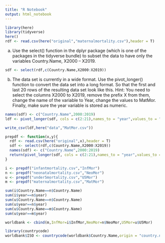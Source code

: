 ```yaml
---
title: "R Notebook"
output: html_notebook
---
```



```r
library(here)
library(tidyverse)
here()
rdf <- read.csv(here("original","maternalmortality.csv"),header = T)
```

a. Use the select() function in the dplyr package (which is one of the packages in
the tidyverse bundle) to subset the data to have only the variables Country.Name,
X2000 – X2019.
```r
sdf <- select(rdf,c(Country.Name,X2000:X2019))
```

b. The data set is currently in a wide format. Use the pivot_longer() function to
convert the data set into a long format. So that the first and last 20 rows of the
resulting data set look like this. Hint: You need to select the columns X2000 to
X2019, remove the prefix X from them, change the name of the variable to
Year, change the values to MatMor. Finally, make sure the year variable is stored
as numeric.
```r
names(sdf) <- c("Country.Name",2000:2019)
ldf <- pivot_longer(sdf, cols = c(2:21),names_to = "year",values_to = "MatMor")
```
 
```r
write_csv(ldf,here("data","MatMor.csv"))
```

```r
prepdf <- function(x,y){
  rdf <- read.csv(here("original",x),header = T)
  sdf <- select(rdf,c(Country.Name,X2000:X2019))
  names(sdf) <- c("Country.Name",2000:2019)
  return(pivot_longer(sdf, cols = c(2:21),names_to = "year",values_to = y))
}
```

```r
i <- prepdf("infantmortality.csv","InfMor")
n <- prepdf("neonatalmortality.csv","NeoMor")
u <- prepdf("under5mortality.csv","U5Mor")
m <- prepdf("maternalmortality.csv","MatMor")
```

```r
sum(i$Country.Name==n$Country.Name)
sum(i$year==n$year)
sum(u$Country.Name==n$Country.Name)
sum(u$year==n$year)
sum(u$Country.Name==m$Country.Name)
sum(u$year==m$year)
```
```r
worldbank <- cbind(m,InfMor=i$InfMor,NeoMor=n$NeoMor,U5Mor=u$U5Mor)
```

```r
library(countrycode)
worldbank$ISO <- countrycode(worldbank$Country.Name,origin = "country.name",destination = "iso3c")
```

